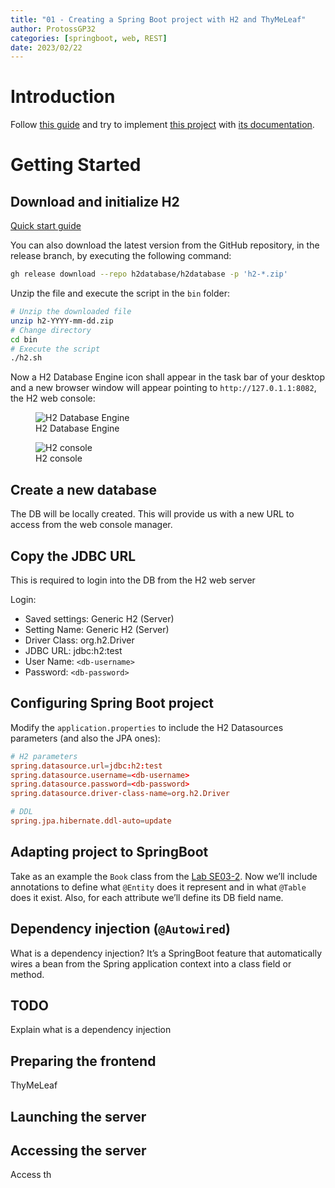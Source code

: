 ```yaml
---
title: "01 - Creating a Spring Boot project with H2 and ThyMeLeaf"
author: ProtossGP32
categories: [springboot, web, REST]
date: 2023/02/22
---
```

# Introduction
Follow [this guide](https://albertprofe.github.io/wiki/springboot/boot-what-create-th-h2.html) and try to implement [this project](https://github.com/AlbertProfe/cifojava2022-3/tree/master/library1) with [its documentation](https://github.com/AlbertProfe/cifojava2022-3/wiki/Library1:-API-Rest-Book-CRUD-with-Postman-Swagger).

# Getting Started
## Download and initialize H2
[Quick start guide](https://www.h2database.com/html/quickstart.html)

You can also download the latest version from the GitHub repository, in the release branch, by executing the following command:

```.bash
gh release download --repo h2database/h2database -p 'h2-*.zip'
```

Unzip the file and execute the script in the `bin` folder:

```.bash
# Unzip the downloaded file
unzip h2-YYYY-mm-dd.zip
# Change directory
cd bin
# Execute the script
./h2.sh
```

Now a H2 Database Engine icon shall appear in the task bar of your desktop and a new browser window will appear pointing to `http://127.0.1.1:8082`, the H2 web console:

![H2 Database Engine](../../../images/java-labs/h2-database-engine.png)

![H2 console](../../../images/java-labs/h2-console.png)


## Create a new database
The DB will be locally created.
This will provide us with a new URL to access from the web console manager.

:::{.callout-note}
## Copy the JDBC URL
This is required to login into the DB from the H2 web server
:::

Login:

- Saved settings: Generic H2 (Server)
- Setting Name: Generic H2 (Server)
- Driver Class: org.h2.Driver
- JDBC URL: jdbc:h2:test
- User Name: `<db-username>`
- Password: `<db-password>`

## Configuring Spring Boot project
Modify the `application.properties` to include the H2 Datasources parameters (and also the JPA ones):

```.conf
# H2 parameters
spring.datasource.url=jdbc:h2:test
spring.datasource.username=<db-username>
spring.datasource.password=<db-password>
spring.datasource.driver-class-name=org.h2.Driver

# DDL
spring.jpa.hibernate.ddl-auto=update
```

## Adapting project to SpringBoot

Take as an example the `Book` class from the [Lab SE03-2](../../Labs/java-se03-2.qmd). Now we'll include annotations to define what `@Entity` does it represent and in what `@Table` does it exist. Also, for each attribute we'll define its DB field name.

## Dependency injection (`@Autowired`)
What is a dependency injection? It's a SpringBoot feature that automatically wires a bean from the Spring application context into a class field or method.

:::{.callout-important}
## TODO
Explain what is a dependency injection
:::

## Preparing the frontend
ThyMeLeaf


## Launching the server

## Accessing the server
Access th
